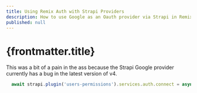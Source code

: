 ```yaml
---
title: Using Remix Auth with Strapi Providers
description: How to use Google as an Oauth provider via Strapi in Remix using Remix Auth
published: null
---
```


# {frontmatter.title}

This was a bit of a pain in the ass because the Strapi Google provider currently has a bug in the latest version of v4.

```javascript
  await strapi.plugin('users-permissions').services.auth.connect = async function replacement() {}
```
